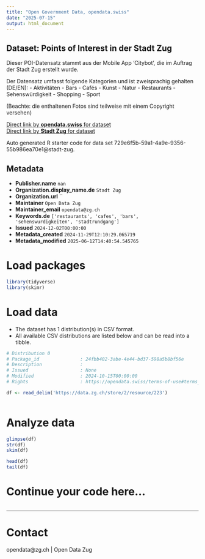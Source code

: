 ```yaml
---
title: "Open Government Data, opendata.swiss"
date: "2025-07-15"
output: html_document
---
```


## Dataset: Points of Interest in der Stadt Zug

Dieser POI-Datensatz stammt aus der Mobile App 'Citybot', die im Auftrag der Stadt Zug erstellt wurde.

Der Datensatz umfasst folgende Kategorien und ist zweisprachig gehalten (DE/EN):
- Aktivitäten
- Bars
- Cafés
- Kunst
- Natur
- Restaurants
- Sehenswürdigkeit
- Shopping
- Sport

(Beachte: die enthaltenen Fotos sind teilweise mit einem Copyright versehen)

[Direct link by **opendata.swiss** for dataset](https://opendata.swiss/de/dataset/points-of-interest-in-der-stadt-zug)<br>
[Direct link by **Stadt Zug** for dataset](https://www.citybot.ch/)

Auto generated R starter code for data set 729e6f5b-59a1-4a9e-9356-55b986ea70e1@stadt-zug.

## Metadata

- **Publisher.name** `nan`
- **Organization.display_name.de** `Stadt Zug`
- **Organization.url** ``
- **Maintainer** `Open Data Zug`
- **Maintainer_email** `opendata@zg.ch`
- **Keywords.de** `['restaurants', 'cafes', 'bars', 'sehenswurdigkeiten', 'stadtrundgang']`
- **Issued** `2024-12-02T00:00:00`
- **Metadata_created** `2024-11-29T12:10:29.065719`
- **Metadata_modified** `2025-06-12T14:40:54.545765`


# Load packages

```r

library(tidyverse)
library(skimr)

```

# Load data

-   The dataset has 1 distribution(s) in CSV format.
-   All available CSV distributions are listed below and can be read into a tibble.

```r

# Distribution 0
# Package_id               : 24fbb402-3abe-4e44-bd37-598a5b8bf56e
# Description              : 
# Issued                   : None
# Modified                 : 2024-10-15T00:00:00
# Rights                   : https://opendata.swiss/terms-of-use#terms_open

df <- read_delim('https://data.zg.ch/store/2/resource/223')



```

# Analyze data

```r

glimpse(df)
str(df)
skim(df)

head(df)
tail(df)

```

# Continue your code here...

```r

```

------------------------------------------------------------------------

# Contact

opendata@zg.ch | Open Data Zug
